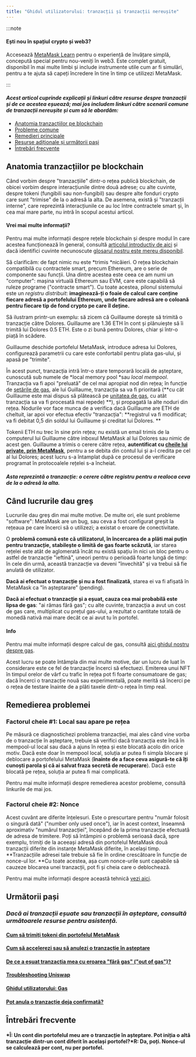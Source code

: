 ```yaml
---
title: "Ghidul utilizatorului: tranzacții și tranzacții nereușite"
---
```


:::note

#### Ești nou în spațiul crypto și web3?

Accesează [MetaMask Learn](https://learn.metamask.io/) pentru o experiență de învățare simplă, concepută special pentru nou-veniți în web3. Este complet gratuit, disponibil în mai multe limbi și include instrumente utile cum ar fi simulări, pentru a te ajuta să capeți încredere în tine în timp ce utilizezi MetaMask.

:::

#### _Acest articol cuprinde explicații și linkuri către resurse despre tranzacții și de ce acestea eșuează; mai jos includem linkuri către scenarii comune de tranzacții nereușite și cum să le abordăm:_

- [Anatomia tranzacțiilor pe blockchain](#anatomia-tranzacțiilor-pe-blockchain)
- [Probleme comune](#când-lucrurile-dau-greș)
- [Remedieri principale](#remedierea-problemei)
- [Resurse adiționale și următorii pași](#următorii-pași)
- [Întrebări frecvente](#întrebări-frecvente)

## **Anatomia tranzacțiilor pe blockchain**

Când vorbim despre "tranzacțiile" dintr-o rețea publică blockchain, de obicei vorbim despre interacțiunile dintre două adrese; cu alte cuvinte, despre tokeni (fungibili sau non-fungibil) sau despre alte fonduri crypto care sunt "trimise" de la o adresă la alta. De asemena, există și "tranzacții interne", care reprezintă interacțiunile ce au loc între contractele smart și, în cea mai mare parte, nu intră în scopul acestui articol.

#### Vrei mai multe informații?

Pentru mai multe informații despre rețele blockchain și despre modul în care acestea funcționează în general, consultă [articolul introductiv de aici](/getting-started/learn-the-basics-of-blockchains-and-ethereum-miners-and-validators-gas-cryptocurrencies-and-nfts-block-explorer-networks-etc) și dacă identifici cuvinte necunoscute [glosarul nostru este mereu disponibil](https://consensys.net/knowledge-base/a-blockchain-glossary-for-beginners/).

Să clarificăm: de fapt nimic nu este *trimis *nicăieri. O rețea blockchain compatibilă cu contractele smart, precum Ethereum, are o serie de componente sau funcții. Una dintre acestea este ceea ce am numi un "computer": mașina virtuală Ethereum sau EVM, care este capabilă să ruleze programe ("contracte smart"). Cu toate acestea, pilonul sistemului este un _registru distribuit_: **imaginează-ți o foaie de calcul care conține fiecare adresă a portofelului Ethereum, unde fiecare adresă are o coloană pentru fiecare tip de fond crypto pe care îl deține.**

Să ilustram printr-un exemplu: să zicem că Guillaume dorește să trimită o tranzacție către Dolores. Guillaume are 1.36 ETH în cont și plănuiește să îi trimită lui Dolores 0.5 ETH. Este o zi bună pentru Dolores, chiar și într-o piață în scădere.

Guillaume deschide portofelul MetaMask, introduce adresa lui Dolores, configurează parametrii cu care este confortabil pentru plata gas-ului, și apasă pe "trimite".

În acest punct, tranzacția intră într-o stare temporară locală de așteptare, cunoscută sub numele de *local memory pool *sau _local mempool_. Tranzacția va fi apoi "preluată" de cel mai apropiat nod din rețea; în funcție de [setările de gas](/transactions-and-gas/gas-fees/how-to-customize-gas-settings), ale lui Guillaume, tranzacția sa va fi prioritară (**cu cât Guillaume este mai dispus să plătească pe [unitatea de gas](/transactions-and-gas/gas-fees/user-guide-gas), cu atât tranzacția sa va fi procesată mai repede) **), și propagată la alte noduri din rețea. Nodurile vor face munca de a verifica dacă Guillaume are ETH de cheltuit, iar apoi vor efectua efectiv "tranzacția": **registrul va fi modificat; va fi debitat 0,5 din soldul lui Guillaume și creditat lui Dolores. **

Tokenii ETH nu trec în sine prin rețea; nu există un email trimis de la computerul lui Guillaume către inboxul MetaMask al lui Dolores sau nimic de acest gen. Guillaume a trimis o cerere către rețea, **autentificat cu [cheile lui private, prin MetaMask](/getting-started/user-guide-secret-recovery-phrase-password-and-private-keys)**, pentru a se debita din contul lui și a-l credita pe cel al lui Dolores; acest lucru s-a întamplat după ce procesul de verificare programat în protocoalele rețelei s-a încheiat.

#### _Asta reprezintă o tranzacție: o cerere către registru pentru a realoca ceva de la o adresă la alta._

## **Când lucrurile dau greș**

Lucrurile dau greș din mai multe motive. De multe ori, ele sunt probleme "software": MetaMask are un bug, sau ceva a fost configurat greșit la rețeaua pe care încerci să o utilizezi; a existat o eroare de conectivitate.

O **problemă comună este că utilizatorul, în încercarea de a plăti mai puțin pentru tranzacție, stabilește o limită de gas foarte scăzută**, iar starea rețelei este atât de aglomerată încât nu există spațiu în nici un bloc pentru o astfel de tranzacție "ieftină", uneori pentru o perioadă foarte lungă de timp: în cele din urmă, această tranzacție va deveni "învechită" și va trebui să fie anulată de utilizator.

**Dacă ai efectuat o tranzacție și nu a fost finalizată**, starea ei va fi afișată în MetaMask ca "în așteptarare” (pending).

**Dacă ai efectuat o tranzacție și a eșuat, cauza cea mai probabilă este lipsa de gas**: "ai rămas fără gas"; cu alte cuvinte, tranzacția a avut un cost de gas care, multiplicat cu prețul gas-ului, a rezultat o cantitate totală de monedă nativă mai mare decât ce ai avut tu în portofel.

#### Info

Pentru mai multe informații despre calcul de gas, consultă [aici ghidul nostru despre gas](/transactions-and-gas/gas-fees/user-guide-gas).

Acest lucru se poate întâmpla din mai multe motive, dar un lucru de luat în considerare este ce fel de tranzacție încerci să efectuezi. Emiterea unui NFT în timpul orelor de vârf cu trafic în rețea pot fi foarte consumatoare de gas; dacă încerci o tranzacție nouă sau experimentală, poate merită să încerci pe o rețea de testare înainte de a plăti taxele dintr-o rețea în timp real.

## **Remedierea problemei**

### **Factorul cheie #1: Local sau apare pe rețea**

Pe măsură ce diagnostichezi problema tranzacției, mai ales când vine vorba de o tranzacție în așteptare, trebuie să verifici dacă tranzacția este încă în mempool-ul local sau dacă a ajuns în rețea și este blocată acolo din orice motiv. Dacă este doar în mempool local, soluția ar putea fi simpla blocare și deblocare a portofelului MetaMask (**înainte de a face ceva asigură-te că îți cunoști parola și că ai salvat fraza secretă de recuperare**). Dacă este blocată pe rețea, soluția ar putea fi mai complicată.

Pentru mai multe informații despre remedierea acestor probleme, consultă linkurile de mai jos.

### **Factorul cheie #2: Nonce**

Acest cuvânt are diferite înțelesuri. Este o prescurtare pentru "număr folosit o singură dată" ("number only used once"), iar în acest context, înseamnă aproximativ "numărul tranzacției", începând de la prima tranzacție efectuată de adresa de trimitere. Poți să întâmpini o problemă serioasă dacă, spre exemplu, trimiți de la aceeași adresă din portofelul MetaMask două tranzacții diferite din instanțe MetaMask diferite, în același timp. **Tranzacțiile adresei tale trebuie să fie în ordine crescătoare în funcție de nonce-ul lor. **Cu toate acestea, așa cum nonce-urile sunt capabile să cauzeze blocarea unei tranzacții, pot fi și cheia care o deblochează.

Pentru mai multe informații despre această tehnică [vezi aici](/transactions-and-gas/transactions/how-to-speed-up-or-cancel-a-pending-transaction).

## **Următorii pași**

### _Dacă ai tranzacții eșuate sau tranzacții în așteptare, consultă următoarele resurse pentru asistență._

#### [Cum să trimiți tokeni din portofelul MetaMask](/managing-my-tokens/moving-your-tokens/how-to-send-tokens-from-your-metamask-wallet)

#### [Cum să accelerezi sau să anulezi o tranzacție în așteptare](/transactions-and-gas/transactions/how-to-speed-up-or-cancel-a-pending-transaction)

#### [De ce a eșuat tranzacția mea cu eroarea "fără gas" ("out of gas")?](/transactions-and-gas/gas-fees/why-did-my-transaction-fail-with-an-out-of-gas-error-how-can-i-fix-it)

#### [Troubleshooting Uniswap](/token-swaps/uniswap-support-and-troubleshooting-tips)

#### [Ghidul utilizatorului: Gas](/transactions-and-gas/gas-fees/user-guide-gas)

#### [Pot anula o tranzacție deja confirmată?](/transactions-and-gas/transactions/can-i-reverse-an-already-confirmed-transaction)

## **Întrebări frecvente**

#### *Î: Un cont din portofelul meu are o tranzacție în așteptare. Pot iniția o altă tranzacție dintr-un cont diferit în același portofel?*R: Da, poți. Nonce-ul se calculează per cont, nu per portofel.
